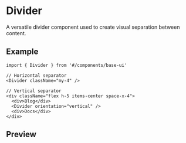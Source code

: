 
<Meta of={Stories} />

# Divider

A versatile divider component used to create visual separation between content.

## Example

```tsx
import { Divider } from '#/components/base-ui'

// Horizontal separator
<Divider className="my-4" />

// Vertical separator
<div className="flex h-5 items-center space-x-4">
  <div>Blog</div>
  <Divider orientation="vertical" />
  <div>Docs</div>
</div>
```

## Preview

<Primary />
